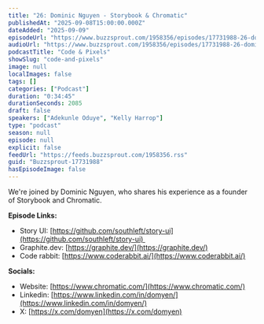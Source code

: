 ```yaml
---
title: "26: Dominic Nguyen - Storybook & Chromatic"
publishedAt: "2025-09-08T15:00:00.000Z"
dateAdded: "2025-09-09"
episodeUrl: "https://www.buzzsprout.com/1958356/episodes/17731988-26-dominic-nguyen-storybook-chromatic.mp3"
audioUrl: "https://www.buzzsprout.com/1958356/episodes/17731988-26-dominic-nguyen-storybook-chromatic.mp3"
podcastTitle: "Code & Pixels"
showSlug: "code-and-pixels"
image: null
localImages: false
tags: []
categories: ["Podcast"]
duration: "0:34:45"
durationSeconds: 2085
draft: false
speakers: ["Adekunle Oduye", "Kelly Harrop"]
type: "podcast"
season: null
episode: null
explicit: false
feedUrl: "https://feeds.buzzsprout.com/1958356.rss"
guid: "Buzzsprout-17731988"
hasEpisodeImage: false
---
```

We're joined by Dominic Nguyen, who shares his experience as a founder of Storybook and Chromatic.

**Episode Links:**

-   Story UI: [https://github.com/southleft/story-ui](https://github.com/southleft/story-ui) 
-   Graphite.dev: [https://graphite.dev/](https://graphite.dev/)
-   Code rabbit: [https://www.coderabbit.ai/](https://www.coderabbit.ai/)

**Socials:**

-   Website: [https://www.chromatic.com/](https://www.chromatic.com/)
-   Linkedin: [https://www.linkedin.com/in/domyen/](https://www.linkedin.com/in/domyen/)
-   X: [https://x.com/domyen](https://x.com/domyen)
